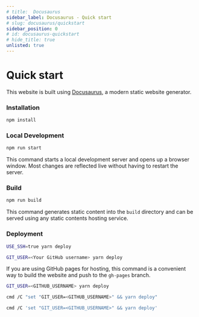 ```yaml
---
# title:  Docusaurus
sidebar_label: Docusaurus - Quick start
# slug: docusaurus/quickstart
sidebar_position: 0
# id: docusaurus-quickstart
# hide_title: true
unlisted: true
---
```





# Quick start

This website is built using [Docusaurus](https://docusaurus.io/), a modern static website generator.





### Installation

```bash npm2yarn
npm install
```

### Local Development

```bash npm2yarn
npm run start
```

This command starts a local development server and opens up a browser window. Most changes are reflected live without having to restart the server.

### Build

```bash npm2yarn
npm run build
```

This command generates static content into the `build` directory and can be served using any static contents hosting service.

### Deployment

<Tabs>
  <TabItem value="ssh" label="Using SSH" default>

```sh
USE_SSH=true yarn deploy
```

  </TabItem>
  <TabItem value="no_ssh" label="Not using SSH">

```sh
GIT_USER=<Your GitHub username> yarn deploy
```

  </TabItem>

</Tabs>

If you are using GitHub pages for hosting, this command is a convenient way to build the website and push to the `gh-pages` branch.

<Tabs>
  <TabItem value="bash" label="Bash" default>

```bash
GIT_USER=<GITHUB_USERNAME> yarn deploy
```

  </TabItem>
  <TabItem value="win" label="Windows">

```bash
cmd /C "set "GIT_USER=<GITHUB_USERNAME>" && yarn deploy"
```

  </TabItem>
  <TabItem value="pwsh" label="Powershell">

```bash
cmd /C 'set "GIT_USER=<GITHUB_USERNAME>" && yarn deploy'
```

  </TabItem>
</Tabs>
